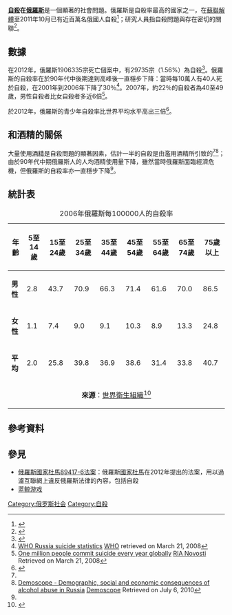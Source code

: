 {{自杀}}
'''[[自殺|自殺]]在[[俄羅斯|俄羅斯]]'''是一個顯著的社會問題。俄羅斯是自殺率最高的國家之一，在[[蘇聯解體|蘇聯解體]]至2011年10月已有近百萬名俄國人自殺<ref name="Nearly a million Russians have committed suicide since collapse of Soviet Union">{{cite news|title=Nearly a million Russians have committed suicide since collapse of Soviet Union|url=http://www.dailymail.co.uk/news/article-2052156/Nearly-million-Russians-committed-suicide-collapse-Soviet-Union.html|accessdate=14 January 2013|newspaper=Mail Online|location=London|first=Lucy|last=Buckland|date=22 October 2011|archive-date=2014-12-11|archive-url=https://web.archive.org/web/20141211051708/http://www.dailymail.co.uk/news/article-2052156/Nearly-million-Russians-committed-suicide-collapse-Soviet-Union.html|dead-url=no}}</ref>；研究人員指自殺問題與{{link-en|俄羅斯酒精使用情況|Alcohol consumption in Russia}}存在密切的關聯<ref name="Heavy Drinking and Suicide in Russia">{{cite web|title=Heavy Drinking and Suicide in Russia|url=http://www.ncbi.nlm.nih.gov/pmc/articles/PMC1642767/pdf/nihms11269.pdf|publisher=National Institutes of Health|accessdate=14 January 2013|archive-date=2021-10-07|archive-url=https://web.archive.org/web/20211007115921/https://www.ncbi.nlm.nih.gov/pmc/articles/PMC1642767/pdf/nihms11269.pdf}}</ref>。

== 數據 ==
在2012年，俄羅斯1906335宗死亡個案中，有29735宗（1.56%）為自殺<ref name="gks">{{Cite web |url=http://www.gks.ru/wps/wcm/connect/rosstat_main/rosstat/ru/statistics/population/demography/ |title=Демография::Федеральная служба государственной статистики |access-date=2014-08-24 |archive-url=https://web.archive.org/web/20140204212420/http://www.gks.ru/wps/wcm/connect/rosstat_main/rosstat/ru/statistics/population/demography/ |archive-date=2014-02-04 |dead-url=yes }}</ref>。俄羅斯的自殺率在於90年代中後期達到高峰後一直穩步下降：當時每10萬人有40人死於自殺，在2001年到2006年下降了30％<ref name="WHO Russia suicide statistics">[http://www.who.int/mental_health/media/russ.pdf WHO Russia suicide statistics] {{WebCite|url=https://www.webcitation.org/6HVSC5CuD?url=http://www.who.int/mental_health/media/russ.pdf |date=20130620021839 |dateformat=iso }} [[WHO|WHO]] retrieved on March 21, 2008</ref>。2007年，約22％的自殺者為40至49歲，男性自殺者比女自殺者多近6倍<ref>[http://en.rian.ru/society/20080131/98094233.html One million people commit suicide every year globally] {{Wayback|url=http://en.rian.ru/society/20080131/98094233.html |date=20130515193455 }} [[RIA_Novosti|RIA Novosti]] Retrieved on March 21, 2008</ref>。

於2012年，俄羅斯的青少年自殺率比世界平均水平高出三倍<ref>{{cite news|url=http://www.nytimes.com/2012/04/20/world/europe/in-russia-spate-of-teenage-suicides-causes-alarm.html?_r=0|title=A Spate of Teenage Suicides Alarms Russians|last=Kates|first=Glenn|date=19 April 2012|publisher=The New York Times|accessdate=30 January 2013|archive-date=2017-03-07|archive-url=https://web.archive.org/web/20170307142022/http://www.nytimes.com/2012/04/20/world/europe/in-russia-spate-of-teenage-suicides-causes-alarm.html?_r=0|dead-url=no}}</ref>。

== 和酒精的關係 ==
大量使用[[酒精|酒精]]是自殺問題的顯著因素，估計一半的自殺是由濫用酒精所引致的<ref name="Heavy Drinking and Suicide in Russia"/><ref name="demoscope.ru">[http://demoscope.ru/weekly/2010/0427/analit05.php Demoscope - Demographic, social and economic consequences of alcohol abuse in Russia] {{Wayback|url=http://demoscope.ru/weekly/2010/0427/analit05.php |date=20120521185847 }} [[Demoscope|Demoscope]] Retrieved on July 6, 2010</ref>；由於90年代中期俄羅斯人的人均酒精使用量下降，雖然當時俄羅斯面臨經濟危機，但俄羅斯的自殺率亦一直穩步下降<ref name="demoscope.ru"/>。

== 統計表 ==
{|  class="wikitable"  style="width: 80%;"
|-
|+ 2006年俄羅斯每100000人的自殺率
|-
! '''年齡''' || 5至14歲 || 15至24歲 ||25至34歲 || 35至44歲 || 45至54歲 || 55至64歲 || 65至74歲 || 75歲以上
|-
| '''男性''' ||2.8 || 43.7 || 70.9 || 66.3 || 71.4 || 61.6 || 70.0 || 86.5
|-
| '''女性''' ||1.1 || 7.4 || 9.0 || 9.1 || 10.3 || 8.9 || 13.3 || 24.8
|-
| '''平均''' ||  2.0 || 25.8 || 39.8 || 36.9 || 38.6 || 31.4 || 33.8 || 40.7
|-
|colspan="10"|<center>'''來源'''：[[世界衛生組織|世界衛生組織]]<ref name="Suicide Rates Russia">{{cite web|title=Suicide Rates Russia|url=http://www.who.int/mental_health/media/russ.pdf|publisher=WHO|accessdate=14 January 2013|archive-date=2013-06-20|archive-url=https://www.webcitation.org/6HVSC5CuD?url=http://www.who.int/mental_health/media/russ.pdf|dead-url=no}}</ref>
|}

== 參考資料 ==
{{reflist}}

== 參見 ==
* [[俄羅斯國家杜馬89417-6法案|俄羅斯國家杜馬89417-6法案]]：俄羅斯[[國家杜馬|國家杜馬]]在2012年提出的法案，用以過濾互聯網上違反俄羅斯法律的內容，包括自殺
* [[蓝鲸游戏|蓝鲸游戏]]

{{Suicide navbox}}
{{俄罗斯话题}}
[[Category:俄罗斯社会|Category:俄罗斯社会]]
[[Category:自殺|Category:自殺]]